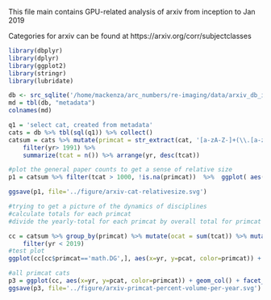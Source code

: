 This file main contains GPU-related analysis of arxiv from inception to Jan 2019

Categories for arxiv can be found at https://arxiv.org/corr/subjectclasses


```r
library(dbplyr)
library(dplyr)
library(ggplot2)
library(stringr)
library(lubridate)

db <- src_sqlite('/home/mackenza/arc_numbers/re-imaging/data/arxiv_db_images.sqlite3', create=FALSE)
md = tbl(db, "metadata")
colnames(md)
```

```r
q1 = 'select cat, created from metadata'
cats = db %>% tbl(sql(q1)) %>% collect()
catsum = cats %>% mutate(primcat = str_extract(cat, '[a-zA-Z-]+(\\.[a-zA-Z-]+)?'), yr = year(created)) %>%  group_by(yr, primcat) %>% 
    filter(yr> 1991) %>%
    summarize(tcat = n()) %>% arrange(yr, desc(tcat))

#plot the general paper counts to get a sense of relative size
p1 = catsum %>% filter(tcat > 1000, !is.na(primcat))  %>%  ggplot( aes(x=primcat, y=tcat, fill=primcat)) + geom_col() + coord_flip() +  theme(legend.position = "none") + ggtitle('Relative size of arxiv categories')

ggsave(p1, file='../figure/arxiv-cat-relativesize.svg')

#trying to get a picture of the dynamics of disciplines
#calculate totals for each primcat
#divide the yearly-total for each primcat by overall total for primcat

cc = catsum %>% group_by(primcat) %>% mutate(ocat = sum(tcat)) %>% mutate(pcat = tcat/ocat*100) %>%
    filter(yr < 2019)
#test plot
ggplot(cc[cc$primcat=='math.DG',], aes(x=yr, y=pcat, color=primcat)) + geom_line()

#all primcat cats
p3 = ggplot(cc, aes(x=yr, y=pcat, color=primcat)) + geom_col() + facet_wrap(~primcat) +  theme(legend.position = "none") + ggtitle('All primary categories 1991-2018',  '% of publications in a given category appearing each year') + xlab('Year') + ylab('% of overall volume')
ggsave(p3, file='../figure/arxiv-primcat-percent-volume-per-year.svg')

```


